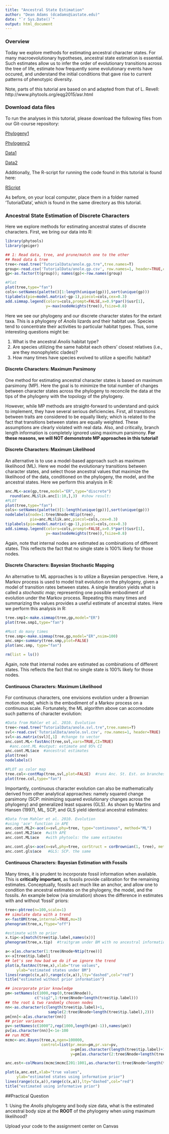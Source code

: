 ```yaml
---
title: "Ancestral State Estimation"
author: "Dean Adams (dcadams@iastate.edu)"
date: "`r Sys.Date()`"
output: html_document
---
```


### **Overview**
Today we explore methods for estimating ancestral character states. For many macroevolutionary hypotheses, ancestral state estimation is essential. Such estimates allow us to infer the order of evolutionary transitions across the tree of life, estimate how frequently some evolutionary events have occured, and understand the initial conditions that gave rise to current patterns of phenotypic diversity. 

Note, parts of this tutorial are based on and adapted from that of L. Revell: http://www.phytools.org/eqg2015/asr.html 

### Download data files
To run the analyses in this tutorial, please download the following files from our Git-course repository: 

[Phylogeny1](https://eeob-macroevolution.github.io/EEOB-565X-Spring2018/practicals/TutorialData/anole.gp.tre)

[Phylogeny2](https://eeob-macroevolution.github.io/EEOB-565X-Spring2018/practicals/TutorialData/anole.svl.tre)

[Data1](https://eeob-macroevolution.github.io/EEOB-565X-Spring2018/practicals/TutorialData/anole.gp.csv)

[Data2](https://eeob-macroevolution.github.io/EEOB-565X-Spring2018/practicals/TutorialData/anole.svl.csv)

Additionally, The R-script for running the code found in this tutorial is found here:

[RScript](https://eeob-macroevolution.github.io/EEOB-565X-Spring2018/practicals/TutorialData/AncStateEstimation.r)

As before, on your local computer, place them in a folder named 'TutorialData', which is found in the same directory as this tutorial. 

### **Ancestral State Estimation of Discrete Characters**
Here we explore methods for estimating ancestral states of discrete characters. First, we bring our data into R:

```r
library(phytools)
library(geiger)

## 1: Read data, tree, and prune/match one to the other
## Read data & tree
tree<-read.tree("TutorialData/anole.gp.tre",tree.names=T)
group<-read.csv('TutorialData/anole.gp.csv', row.names=1, header=TRUE,colClasses=c('factor'))
gp<-as.factor(t(group)); names(gp)<-row.names(group)

#Plot 
plot(tree,type="fan")
cols<-setNames(palette()[1:length(unique(gp))],sort(unique(gp)))
tiplabels(pie=model.matrix(~gp-1),piecol=cols,cex=0.3)
add.simmap.legend(colors=cols,prompt=FALSE,x=0.9*par()$usr[1],
                  y=-max(nodeHeights(tree)),fsize=0.8)
```

Here we see our phylogeny and our discrete character states for the extant taxa. This is a phylogeny of *Anolis* lizards and their habitat use. Species tend to concentrate their activities to particular habitat types. Thus, some interesting questions might be:

1) What is the ancestral *Anolis* habitat type? 
2) Are species utilizing the same habitat each others' closest relatives (i.e., are they monophyletic clades)?
3) How many times have species evolved to utilize a specific habitat?

#### **Discrete Characters: Maximum Parsimony**
One method for estimating ancestral character states is based on maximum parsimony (MP). Here the goal is to minimize the total number of changes between character states across the phylogeny to reconcile the data at the tips of the phylogeny with the topology of the phylogeny. 

However, while MP methods are straight-forward to understand and quick to implement, they have several serious deficiencies. First, all transitions between traits are considered to be equally likely; which is related to the fact that transitions between states are equally weighted. These assumptions are clearly violated with real data. Also, and critically, branch length information is completely ignored using maximum parsimony. **For these reasons, we will NOT demonstrate MP approaches in this tutorial!**

#### **Discrete Characters: Maximum Likelihood**
An alternative is to use a model-based approach such as maximum likelihood (ML). Here we model the evolutionary transitions between character states, and select those ancestral values that maximize the likelihood of the data, conditioned on the phylogeny, the model, and the ancestral states. Here we perform this analysis in R:

```r
anc.ML<-ace(gp,tree,model="ER",type="discrete")
  round(anc.ML$lik.anc[1:10,],3)  #show result: 
#PLOT  
plot(tree,type="fan")
cols<-setNames(palette()[1:length(unique(gp))],sort(unique(gp)))
nodelabels(node=1:tree$Nnode+Ntip(tree),
           pie=anc.ML$lik.anc,piecol=cols,cex=0.3)
tiplabels(pie=model.matrix(~gp-1),piecol=cols,cex=0.3)
add.simmap.legend(colors=cols,prompt=FALSE,x=0.9*par()$usr[1],
                  y=-max(nodeHeights(tree)),fsize=0.8)

```

Again, note that internal nodes are estimated as combinations of different states. This reflects the fact that no single state is 100% likely for those nodes.

#### **Discrete Characters: Bayesian Stochastic Mapping**
An alternative to ML approaches is to utilize a Bayesian perspective. Here, a Markov process is used to model trait evolution on the phylogeny, given a model of transition rates between states. A single iteration yields what is called a *stochastic map*; representing one possible embodiment of evolution under the Markov process. Repeating this many times and summarizing the values provides a useful estimate of ancestral states. Here we perform this analysis in R:

```r
tree.smp1<-make.simmap(tree,gp,model="ER")
plot(tree.smp1,type="fan")

#Must do many times
tree.smp<-make.simmap(tree,gp,model="ER",nsim=100)
anc.smp<-summary(tree.smp,plot=FALSE)
plot(anc.smp, type="fan")

rm(list = ls())

```

Again, note that internal nodes are estimated as combinations of different states. This reflects the fact that no single state is 100% likely for those nodes.


#### **Continuous Characters: Maximum Likelihood**
For continuous characters, one envisions evolution under a Brownian motion model, which is the embodiment of a Markov process on a continuous scale. Fortunately, the ML algorithm above can accomodate such patterns of character evolution: 

```r
#Data from Mahler et al. 2010. Evolution
tree<-read.tree("TutorialData/anole.svl.tre",tree.names=T)
svl<-read.csv('TutorialData/anole.svl.csv', row.names=1, header=TRUE)
svl<-as.matrix(svl)[,1]  #change to vector
anc.cont.ML<-fastAnc(tree,svl,vars=TRUE,CI=TRUE)
  #anc.cont.ML #output: estimate and 95% CI
anc.cont.ML$ace  #ancestral estimates
plot(tree)
nodelabels()

#PLOT as color map
tree.col<-contMap(tree,svl,plot=FALSE)  #runs Anc. St. Est. on branches of tree
plot(tree.col,type="fan")
```

Importantly, continuous character evolution can also be mathematically derived from other analytical approaches: namely squared change parsimony (SCP: minimizing squared evolutionary changes across the phylogeny) and generalized least squares (GLS).  As shown by Martins and Hansen (1997), ML, SCP, and GLS yield identical ancestral estimates: 

```r
#Data from Mahler et al. 2010. Evolution
#using 'ace' function in APE
anc.cont.ML2<-ace(x=svl,phy=tree, type="continuous", method="ML")
anc.cont.ML2$ace  #with APE
anc.cont.ML$ace   #with phytools: the same estimates

anc.cont.gls<-ace(x=svl,phy=tree, corStruct = corBrownian(1, tree), method="GLS")  #same as ML  (see Schluter et al. 1997)
anc.cont.gls$ace   #GLS: SCP. the same
```

#### **Continuous Characters: Bayesian Estimation with Fossils**
Many times, it is prudent to incorporate fossil information when available. This is **critically important**, as fossils provide calibration for the remaining estimates. Conceptually, fossils act much like an anchor, and allow one to condition the ancestral estimates on the phylogeny, the model, and the fossils.  An example below (via simulation) shows the difference in estimates with and without 'fossil' priors:

```r
tree<-pbtree(n=100,scale=1)
## simulate data with a trend
x<-fastBM(tree,internal=TRUE,mu=3)
phenogram(tree,x,ftype="off")

#estimate with no prior 
x.tip<-x[match(tree$tip.label,names(x))]
phenogram(tree,x.tip)  #traitgram under BM with no ancestral information

a<-x[as.character(1:tree$Nnode+Ntip(tree))]
x<-x[tree$tip.label]
## let's see how bad we do if we ignore the trend
plot(a,fastAnc(tree,x),xlab="true values",
     ylab="estimated states under BM")
lines(range(c(x,a)),range(c(x,a)),lty="dashed",col="red")
title("estimated without prior information")

## incorporate prior knowledge
pm<-setNames(c(1000,rep(0,tree$Nnode)),
             c("sig2",1:tree$Nnode+length(tree$tip.label)))
## the root & two randomly chosen nodes
nn<-as.character(c(length(tree$tip.label)+1,
                   sample(2:tree$Nnode+length(tree$tip.label),2)))
pm[nn]<-a[as.character(nn)]
## prior variance
pv<-setNames(c(1000^2,rep(1000,length(pm)-1)),names(pm))
pv[as.character(nn)]<-1e-100
## run MCMC
mcmc<-anc.Bayes(tree,x,ngen=100000,
                control=list(pr.mean=pm,pr.var=pv,
                             a=pm[as.character(length(tree$tip.label)+1)],
                             y=pm[as.character(2:tree$Nnode+length(tree$tip.label))]))

anc.est<-colMeans(mcmc$mcmc[201:1001,as.character(1:tree$Nnode+length(tree$tip.label))])

plot(a,anc.est,xlab="true values",
     ylab="estimated states using informative prior")
lines(range(c(x,a)),range(c(x,a)),lty="dashed",col="red")
title("estimated using informative prior")
```

##Practical Question

1: Using the *Anolis* phylogeny and body size data, what is the estimated ancestral body size at the **ROOT** of the phylogeny when using maximum likelihood?

Upload your code to the assignment center on Canvas 